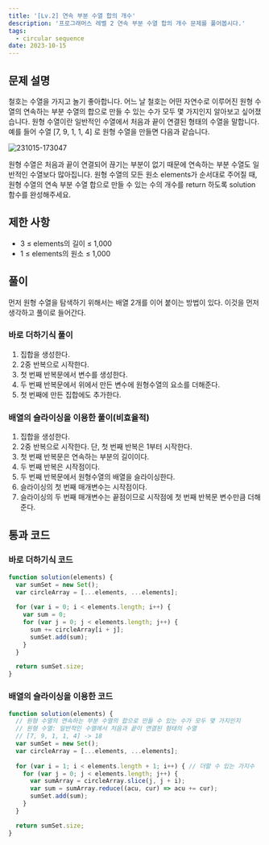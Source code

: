 ```yaml
---
title: '[Lv.2] 연속 부분 수열 합의 개수'
description: '프로그래머스 레벨 2 연속 부분 수열 합의 개수 문제를 풀어봅시다.'
tags:
  - circular sequence
date: 2023-10-15
---
```


## 문제 설명
철호는 수열을 가지고 놀기 좋아합니다.
어느 날 철호는 어떤 자연수로 이루어진 원형 수열의
연속하는 부분 수열의 합으로 만들 수 있는 수가 모두 몇 가지인지 알아보고 싶어졌습니다.
원형 수열이란 일반적인 수열에서 처음과 끝이 연결된 형태의 수열을 말합니다.
예를 들어 수열 [7, 9, 1, 1, 4] 로 원형 수열을 만들면 다음과 같습니다.

![231015-173047](/posts/10-consecutive-partial-sequence/231015-173047.png)

원형 수열은 처음과 끝이 연결되어 끊기는 부분이 없기 때문에 연속하는 부분 수열도 일반적인 수열보다 많아집니다.
원형 수열의 모든 원소 elements가 순서대로 주어질 때,
원형 수열의 연속 부분 수열 합으로 만들 수 있는 수의 개수를 return 하도록 solution 함수를 완성해주세요.


## 제한 사항
- 3 ≤ elements의 길이 ≤ 1,000
- 1 ≤ elements의 원소 ≤ 1,000


## 풀이
먼저 원형 수열을 탐색하기 위해서는 배열 2개를 이어 붙이는 방법이 있다.
이것을 먼저 생각하고 풀이로 들어간다.

### 바로 더하기식 풀이
1. 집합을 생성한다.
2. 2중 반복으로 시작한다.
3. 첫 번째 반복문에서 변수를 생성한다.
4. 두 번째 반복문에서 위에서 만든 변수에 원형수열의 요소를 더해준다.
5. 첫 번째에 만든 집합에도 추가한다.

### 배열의 슬라이싱을 이용한 풀이(비효율적)
1. 집합을 생성한다.
2. 2중 반복으로 시작한다. 단, 첫 번째 반복은 1부터 시작한다.
3. 첫 번째 반복문은 연속하는 부분의 길이이다.
4. 두 번째 반복은 시작점이다.
5. 두 번째 반복문에서 원형수열의 배열을 슬라이싱한다.
6. 슬라이싱의 첫 번째 매개변수는 시작점이다.
7. 슬라이싱의 두 번째 매개변수는 끝점이므로 시작점에 첫 번째 반복문 변수만큼 더해준다.


## 통과 코드
### 바로 더하기식 코드
```js
function solution(elements) {
  var sumSet = new Set();
  var circleArray = [...elements, ...elements];
  
  for (var i = 0; i < elements.length; i++) {
    var sum = 0;
    for (var j = 0; j < elements.length; j++) {
      sum += circleArray[i + j];
      sumSet.add(sum);
    }
  }

  return sumSet.size;
}
```

### 배열의 슬라이싱을 이용한 코드
```js
function solution(elements) {
  // 원형 수열의 연속하는 부분 수열의 합으로 만들 수 있는 수가 모두 몇 가지인지
  // 원형 수열: 일반적인 수열에서 처음과 끝이 연결된 형태의 수열
  // [7, 9, 1, 1, 4] -> 18
  var sumSet = new Set();
  var circleArray = [...elements, ...elements];
  
  for (var i = 1; i < elements.length + 1; i++) { // 더할 수 있는 가지수
    for (var j = 0; j < elements.length; j++) {
      var sumArray = circleArray.slice(j, j + i);
      var sum = sumArray.reduce((acu, cur) => acu += cur);
      sumSet.add(sum);
    }
  }

  return sumSet.size;
}
```